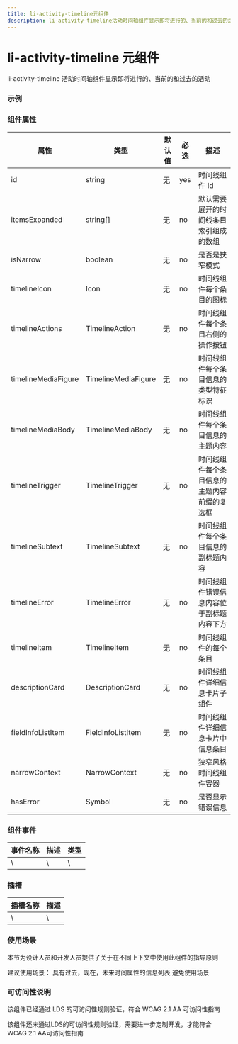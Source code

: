 ```yaml
---
title: li-activity-timeline元组件
description: li-activity-timeline活动时间轴组件显示即将进行的、当前的和过去的活动
---
```


# li-activity-timeline 元组件

li-activity-timeline 活动时间轴组件显示即将进行的、当前的和过去的活动

### 示例


### 组件属性

| 属性                | 类型                | 默认值 | 必选 | 描述                                         |
| ------------------- | ------------------- | ------ | ---- | -------------------------------------------- |
| id                  | string              | 无     | yes  | 时间线组件 Id                                |
| itemsExpanded       | string[]            | 无     | no   | 默认需要展开的时间线条目索引组成的数组       |
| isNarrow            | boolean             | 无     | no   | 是否是狭窄模式                               |
| timelineIcon        | Icon                | 无     | no   | 时间线组件每个条目的图标                     |
| timelineActions     | TimelineAction      | 无     | no   | 时间线组件每个条目右侧的操作按钮             |
| timelineMediaFigure | TimelineMediaFigure | 无     | no   | 时间线组件每个条目信息的类型特征标识         |
| timelineMediaBody   | TimelineMediaBody   | 无     | no   | 时间线组件每个条目信息的主题内容             |
| timelineTrigger     | TimelineTrigger     | 无     | no   | 时间线组件每个条目信息的主题内容前缀的复选框 |
| timelineSubtext     | TimelineSubtext     | 无     | no   | 时间线组件每个条目信息的副标题内容           |
| timelineError       | TimelineError       | 无     | no   | 时间线组件错误信息内容位于副标题内容下方     |
| timelineItem        | TimelineItem        | 无     | no   | 时间线组件的每个条目                         |
| descriptionCard     | DescriptionCard     | 无     | no   | 时间线组件详细信息卡片子组件                 |
| fieldInfoListItem   | FieldInfoListItem   | 无     | no   | 时间线组件详细信息卡片中信息条目             |
| narrowContext       | NarrowContext       | 无     | no   | 狭窄风格时间线组件容器                       |
| hasError            | Symbol              | 无     | no   | 是否显示错误信息                             |

### 组件事件

| 事件名称 | 描述 | 类型 |
| -------- | ---- | ---- |
| \        | \    | \    |

### 插槽

| 插槽名称 | 描述 |
| -------- | ---- |
| \        | \    |

### 使用场景

本节为设计人员和开发人员提供了关于在不同上下文中使用此组件的指导原则


<Callout emoji="❤️">
  建议使用场景：
  具有过去，现在，未来时间属性的信息列表
</Callout>

<Callout type="error" emoji="️🚫">
  避免使用场景
  <br />
</Callout>

### 可访问性说明

该组件已经通过 LDS 的可访问性规则验证，符合 WCAG 2.1 AA 可访问性指南

<Callout type="warning" emoji="❎">
  该组件还未通过LDS的可访问性规则验证，需要进一步定制开发，才能符合WCAG 2.1
  AA可访问性指南
</Callout>
